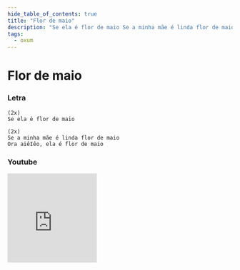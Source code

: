 ```yaml
---
hide_table_of_contents: true
title: "Flor de maio"
description: "Se ela é flor de maio Se a minha mãe é linda flor de maio Ora aiêIêo, ela é flor de maio"
tags:
  - oxum
---
```


# Flor de maio

### Letra

```text
(2x)
Se ela é flor de maio

(2x)
Se a minha mãe é linda flor de maio
Ora aiêIêo, ela é flor de maio
```

### Youtube

<iframe
  width="200"
  height="200"
  src="https://www.youtube.com/embed/5199X2eQ8hc"
  title="YouTube video player"
  frameborder="0"
  allow="accelerometer; autoplay; clipboard-write; encrypted-media; gyroscope; picture-in-picture; web-share"
  referrerpolicy="strict-origin-when-cross-origin"
  allowfullscreen
></iframe>